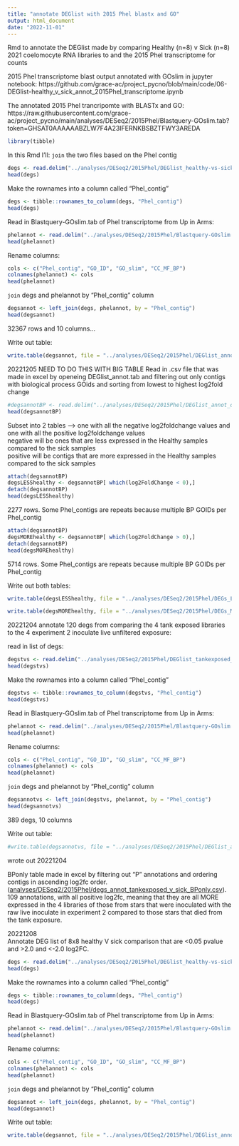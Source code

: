```yaml
---
title: "annotate DEGlist with 2015 Phel blastx and GO"
output: html_document
date: "2022-11-01"
---
```

Rmd to annotate the DEGlist made by comparing Healthy (n=8) v Sick (n=8) 2021 coelomocyte RNA libraries to and the 2015 Phel transcriptome for counts

2015 Phel transcriptome blast output annotated with GOslim in jupyter notebook: https://github.com/grace-ac/project_pycno/blob/main/code/06-DEGlist-healthy_v_sick_annot_2015Phel_transcriptome.ipynb

The annotated 2015 Phel trancripomte with BLASTx and GO: https://raw.githubusercontent.com/grace-ac/project_pycno/main/analyses/DESeq2/2015Phel/Blastquery-GOslim.tab?token=GHSAT0AAAAAABZLW7F4A23IFERNKBSBZTFWY3AREDA

```r
library(tibble)
```

In this Rmd I'll:
`join` the two files based on the Phel contig 

```r
degs <- read.delim("../analyses/DESeq2/2015Phel/DEGlist_healthy-vs-sick.tab", sep = '\t')
head(degs)
```
Make the rownames into a column called "Phel_contig"
```r
degs <- tibble::rownames_to_column(degs, "Phel_contig")
head(degs)
```

Read in Blastquery-GOslim.tab of Phel transcriptome from Up in Arms:
```r
phelannot <- read.delim("../analyses/DESeq2/2015Phel/Blastquery-GOslim.tab", sep = '\t', header = FALSE)
head(phelannot)
```

Rename columns: 
```r
cols <- c("Phel_contig", "GO_ID", "GO_slim", "CC_MF_BP")
colnames(phelannot) <- cols
head(phelannot)
```

`join` degs and phelannot by "Phel_contig" column
```r
degsannot <- left_join(degs, phelannot, by = "Phel_contig")
head(degsannot)
```

32367 rows and 10 columns... 

Write out table:
```r
write.table(degsannot, file = "../analyses/DESeq2/2015Phel/DEGlist_annot_4x4_healthyvsick.tab", row.names = FALSE, sep = '\t', quote = FALSE)
```


20221205
NEED TO DO THIS WITH BIG TABLE
Read in .csv file that was made in excel by openeing DEGlist_annot.tab and filtering out only contigs with biological process GOids and sorting from lowest to highest log2fold change
```r
#degsannotBP <- read.delim("../analyses/DESeq2/2015Phel/DEGlist_annot_onlyBP.csv", sep = ',')
head(degsannotBP)
```

Subset into 2 tables --> one with all the negative log2foldchange values and one with all the positive log2foldchange values      
negative will be ones that are less expressed in the Healthy samples compared to the sick samples           
positive will be contigs that are more expressed in the Healthy samples compared to the sick samples     

```r
attach(degsannotBP)
degsLESShealthy <- degsannotBP[ which(log2FoldChange < 0),]
detach(degsannotBP)
head(degsLESShealthy)
```
2277 rows. Some Phel_contigs are repeats because multiple BP GOIDs per Phel_contig


```r
attach(degsannotBP)
degsMOREhealthy <- degsannotBP[ which(log2FoldChange > 0),]
detach(degsannotBP)
head(degsMOREhealthy)
```

5714 rows. Some Phel_contigs are repeats because multiple BP GOIDs per Phel_contig

Write out both tables:

```r
write.table(degsLESShealthy, file = "../analyses/DESeq2/2015Phel/DEGs_LESS-healthy-annot.tab", sep = '\t', quote = FALSE, row.names = FALSE)
```

```r
write.table(degsMOREhealthy, file = "../analyses/DESeq2/2015Phel/DEGs_MORE-healthy-annot.tab", sep = '\t', quote = FALSE, row.names = FALSE)
```

20221204
annotate 120 degs from comparing the 4 tank exposed libraries to the 4 experiment 2 inoculate live unfiltered exposure:   

read in list of degs:
```r
degstvs <- read.delim("../analyses/DESeq2/2015Phel/DEGlist_tankexposed_v_sick_4x4_pval.tab", sep = '\t')
head(degstvs)
```

Make the rownames into a column called "Phel_contig"
```r
degstvs <- tibble::rownames_to_column(degstvs, "Phel_contig")
head(degstvs)
```

Read in Blastquery-GOslim.tab of Phel transcriptome from Up in Arms:
```r
phelannot <- read.delim("../analyses/DESeq2/2015Phel/Blastquery-GOslim.tab", sep = '\t', header = FALSE)
head(phelannot)
```
Rename columns: 
```r
cols <- c("Phel_contig", "GO_ID", "GO_slim", "CC_MF_BP")
colnames(phelannot) <- cols
head(phelannot)
```

`join` degs and phelannot by "Phel_contig" column
```r
degsannotvs <- left_join(degstvs, phelannot, by = "Phel_contig")
head(degsannotvs)
```
389 degs, 10 columns

Write out table:
```r
#write.table(degsannotvs, file = "../analyses/DESeq2/2015Phel/DEGlist_annot_4x4_tankexposed_V_sick.tab", row.names = FALSE, sep = '\t', quote = FALSE)
```
wrote out 20221204

BPonly table made in excel by filtering out "P" annotations and ordering contigs in ascending log2fc order. ([analyses/DESeq2/2015Phel/degs_annot_tankexposed_v_sick_BPonly.csv](https://github.com/grace-ac/project_pycno/blob/main/analyses/DESeq2/2015Phel/degs_annot_tankexposed_v_sick_BPonly.csv)). 109 annotations, with all positive log2fc, meaning that they are all MORE expressed in the 4 libraries of those from stars that were inoculated with the raw live inoculate in experiment 2 compared to those stars that died from the tank exposure. 


20221208    
Annotate DEG list of 8x8 healthy V sick comparison that are <0.05 pvalue and >2.0 and <-2.0 log2FC. 

```r
degs <- read.delim("../analyses/DESeq2/2015Phel/DEGlist_healthy-vs-sick_signif_8x8.tab", sep = '\t')
head(degs)
```

Make the rownames into a column called "Phel_contig"
```r
degs <- tibble::rownames_to_column(degs, "Phel_contig")
head(degs)
```

Read in Blastquery-GOslim.tab of Phel transcriptome from Up in Arms:
```r
phelannot <- read.delim("../analyses/DESeq2/2015Phel/Blastquery-GOslim.tab", sep = '\t', header = FALSE)
head(phelannot)
```

Rename columns: 
```r
cols <- c("Phel_contig", "GO_ID", "GO_slim", "CC_MF_BP")
colnames(phelannot) <- cols
head(phelannot)
```

`join` degs and phelannot by "Phel_contig" column
```r
degsannot <- left_join(degs, phelannot, by = "Phel_contig")
head(degsannot)
```

Write out table:
```r
write.table(degsannot, file = "../analyses/DESeq2/2015Phel/DEGlist_annot_8x8_healthyvsick.tab", row.names = FALSE, sep = '\t', quote = FALSE)
```


